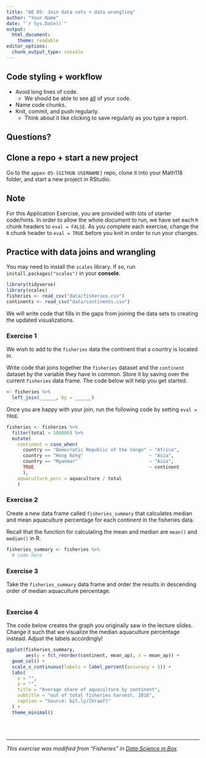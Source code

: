```yaml
---
title: "AE 05: Join data sets + data wrangling"
author: "Your Name"
date: "`r Sys.Date()`"
output: 
  html_document:
    theme: readable
editor_options: 
  chunk_output_type: console
---
```


## Code styling + workflow 

- Avoid long lines of code. 
  - We should be able to see <u>all</u> of your code.
- Name code chunks.
- Knit, commit, and push regularly. 
  - Think about it like clicking to save regularly as you type a report.


## Questions? 


## Clone a repo + start a new project

Go to the `appex-05-[GITHUB USERNAME]` repo, clone it into your Math118 folder, and start a new project in RStudio. 

## Note

For this Application Exercise, you are provided with lots of starter code/hints. In order to allow the whole document to run, we have set each `R` chunk headers to `eval = FALSE`. As you complete each exercise, change the `R` chunk header to `eval = TRUE` before you knit in order to run your changes.


## Practice with data joins and wrangling


You may need to install the `scales` library. If so, run `install.packages("scales")` in your **console**.

```r
library(tidyverse)
library(scales)
fisheries <- read_csv("data/fisheries.csv")
continents <- read_csv("data/continents.csv")
```

We will write code that fills in the gaps from joining the data sets to creating the updated visualizations. 

### Exercise 1

We wish to add to the `fisheries` data the continent that a country is located in.

Write code that joins together the `fisheries` dataset and the `continent` dataset by the variable they have in common. Store it by saving over the current `fisheries` data frame. The code below will help you get started. 

```r
<- fisheries %>%
  left_join(______, by = ______)  
```

Once you are happy with your join, run the following code by setting `eval = TRUE`. 

```r
fisheries <- fisheries %>%
  filter(total > 100000) %>%
  mutate(
    continent = case_when(
      country == "Democratic Republic of the Congo" ~ "Africa",
      country == "Hong Kong"                        ~ "Asia",
      country == "Myanmar"                          ~ "Asia",
      TRUE                                          ~ continent
      ),
    aquaculture_perc = aquaculture / total
    )
```


### Exercise 2

Create a new data frame called `fisheries_summary` that calculates 
median and mean aquaculture percentage for each continent in the 
fisheries data. 

Recall that the function for calculating the mean and median are `mean()` and `median()` in R.

```r
fisheries_summary <- fisheries %>%
  # code here                      
```

### Exercise 3

Take the `fisheries_summary` data frame and order the results in descending 
order of median aquaculture percentage.

```r

```

### Exercise 4

The code below creates the graph you originally saw in the lecture slides. Change it such that we visualize the median aquaculture percentage instead. Adjust the labels accordingly!

```r
ggplot(fisheries_summary, 
       aes(y = fct_reorder(continent, mean_ap), x = mean_ap)) +
  geom_col() +
  scale_x_continuous(labels = label_percent(accuracy = 1)) +
  labs(
    x = "",
    y = "",
    title = "Average share of aquaculture by continent",
    subtitle = "out of total fisheries harvest, 2016",
    caption = "Source: bit.ly/2VrawTt"
  ) +
  theme_minimal()
```

<br><br>

<hr> 

*This exercise was modified from "Fisheries" in [Data Science in Box](https://datasciencebox.org/).*